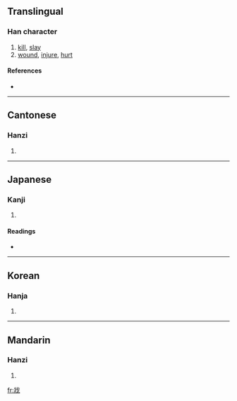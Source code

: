 ==Translingual==

===Han character===
{{Han char|rn=62|rad=戈|as=04|sn=8|four=2325<sub>0</sub>|canj=女一戈 (VMI), X女一戈 (XVMI)}}

# [[kill]], [[slay]]
# [[wound]], [[injure]], [[hurt]]

====References====
* {{Han ref|kx=0412.170|dkj=11562|dj=0754.140|hdz=21403.070|uh=6215|ud=25109|bh=A9CF|bd=43471}}

----

==Cantonese==

===Hanzi===
{{yue-hanzi|jyut=|y=cheung4}}

# {{defn|Cantonese}}

----

==Japanese==

===Kanji===
{{ja-kanji|grade=|rs=戈04}}

# {{defn|Japanese}}

====Readings====
* {{ja-readings|on=[[しょう]] (shō), [[ぞう]] (zō), [[さん]] (san), [[そう]] (sō)|kun=[[ころす]] (korosu)}}

----

==Korean==

===Hanja===
{{ko-hanja|hangeul=장|eumhun=|rv=jang|mr=chang|y=cang}}

# {{defn|Korean}}

----

==Mandarin==

===Hanzi===
{{cmn-hanzi|pin=[[qiāng]] ([[qiang1]])|wg=ch'iang<sup>1</sup>}}

# {{defn|Mandarin}}

[[fr:戕]]